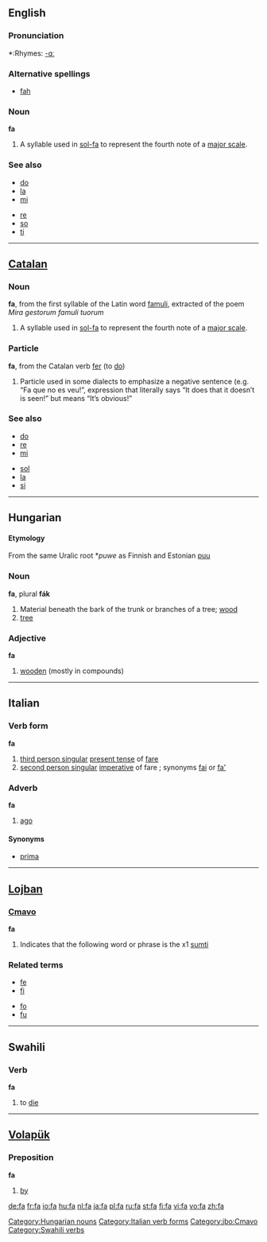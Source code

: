 {{see|fá|fä|få}}
==English==

===Pronunciation===
*:Rhymes: [[Rhymes:English:-ɑː|-ɑː]]

===Alternative spellings===
*[[fah]]

===Noun===
'''fa'''

# {{music}} A syllable used in [[sol-fa]] to represent the fourth note of a [[major scale]].

===See also===
{{top}}
*[[do]]
*[[la]]
*[[mi]]
{{mid}}
*[[re]]
*[[so]]
*[[ti]]
{{bottom}}

----

==[[Catalan]]==

===Noun===
'''fa''', from the first syllable of the Latin word [[famuli]], extracted of the poem ''Mira gestorum famuli tuorum''

# {{music}} A syllable used in [[sol-fa]] to represent the fourth note of a [[major scale]].

===Particle===
'''fa''', from the Catalan verb [[fer]] (to [[do]])

# Particle used in some dialects to emphasize a negative sentence (e.g. “Fa que no es veu!”, expression that literally says “It does that it doesn’t is seen!” but means “It’s obvious!”

===See also===
{{top}}
*[[do]]
*[[re]]
*[[mi]]
{{mid}}
*[[sol]]
*[[la]]
*[[si]]
{{bottom}}

----

==Hungarian==

====Etymology====
From the same Uralic root *''puwe'' as Finnish and Estonian [[puu]]

===Noun===
'''fa''', plural '''fák'''

# Material beneath the bark of the trunk or branches of a tree; [[wood]]
# [[tree]]

[[Category:Hungarian nouns]]

===Adjective===
'''fa'''

# [[wooden]] (mostly in compounds)

----

==Italian==

===Verb form===
'''fa'''

# [[third person singular]] [[present tense]] of [[fare#Italian|fare]]
# [[second person singular]] [[imperative]] of fare ; synonyms [[fai]] or [[fa']]

[[Category:Italian verb forms]]

===Adverb===
'''fa'''

# [[ago]]

====Synonyms====
*[[prima]]

----

==[[Lojban]]==

===[[Cmavo]]===
'''fa'''

# Indicates that the following word or phrase is the x1 [[sumti]]

===Related terms===
{{top}}
*[[fe]]
*[[fi]]
{{mid}}
*[[fo]]
*[[fu]]
{{bottom}}

[[Category:jbo:Cmavo]]

----

==Swahili==

===Verb===
'''fa'''

# to [[die]]

[[Category:Swahili verbs]]

----

==[[Volapük]]==

===Preposition===
'''fa'''

# [[by]] {{italbrac|indicating an agent}}

[[de:fa]]
[[fr:fa]]
[[io:fa]]
[[hu:fa]]
[[nl:fa]]
[[ja:fa]]
[[pl:fa]]
[[ru:fa]]
[[st:fa]]
[[fi:fa]]
[[vi:fa]]
[[vo:fa]]
[[zh:fa]]